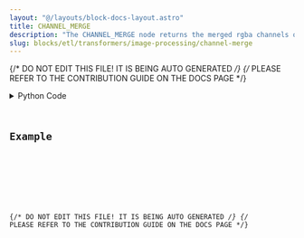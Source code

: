 ```yaml
---
layout: "@/layouts/block-docs-layout.astro"
title: CHANNEL_MERGE
description: "The CHANNEL_MERGE node returns the merged rgba channels of an image."
slug: blocks/etl/transformers/image-processing/channel-merge
---
```


{/* DO NOT EDIT THIS FILE! IT IS BEING AUTO GENERATED */}
{/* PLEASE REFER TO THE CONTRIBUTION GUIDE ON THE DOCS PAGE */}


<PythonDocsDisplay docstring={docstring} />
<details>
<summary>Python Code</summary>



<Code code={pythonCode} lang="py" wrap theme="dracula" />

[Find this Flojoy Block on GitHub](https://github.com/flojoy-ai/blocks/blob/main/blocks/ETL/TRANSFORMERS/IMAGE_PROCESSING/CHANNEL_MERGE/CHANNEL_MERGE.py)

</details>

## Example


<GetHelpWidget />


<AppDisplay app={app} blockName="CHANNEL_MERGE" client:visible />


<Example />

{/* DO NOT EDIT THIS FILE! IT IS BEING AUTO GENERATED */}
{/* PLEASE REFER TO THE CONTRIBUTION GUIDE ON THE DOCS PAGE */}
